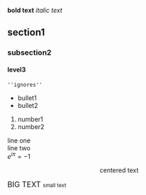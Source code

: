 '''bold text'''
''italic text''
==section1==
===subsection2===
====level3====
<pre>''ignores''</pre>
* bullet1
* bullet2 
#number1
#number2
line one <br/> line two <br/>
<math>e^{i \pi} = -1</math>
<center>centered text</center>
<big> BIG TEXT </big>
<small> small text </small>
